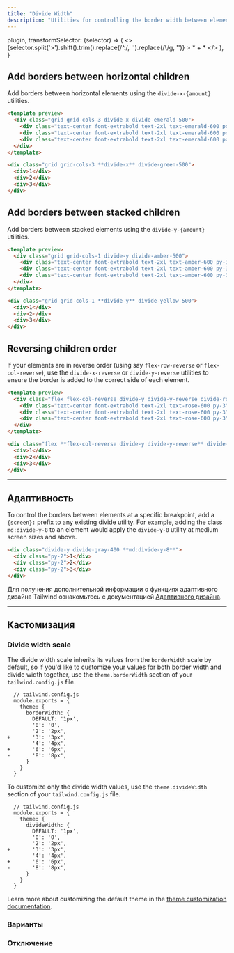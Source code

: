 ```yaml
---
title: "Divide Width"
description: "Utilities for controlling the border width between elements."
---
```



  plugin,
  transformSelector: (selector) => (
    <>
      {selector.split('>').shift().trim().replace(/^\./, '').replace(/\\/g, '')} <span className="ml-1 text-purple-300">> * + *</span>
    </>
  ),
}

## Add borders between horizontal children

Add borders between horizontal elements using the `divide-x-{amount}` utilities.

```html emerald
<template preview>
  <div class="grid grid-cols-3 divide-x divide-emerald-500">
    <div class="text-center font-extrabold text-2xl text-emerald-600 px-6">1</div>
    <div class="text-center font-extrabold text-2xl text-emerald-600 px-6">2</div>
    <div class="text-center font-extrabold text-2xl text-emerald-600 px-6">3</div>
  </div>
</template>

<div class="grid grid-cols-3 **divide-x** divide-green-500">
  <div>1</div>
  <div>2</div>
  <div>3</div>
</div>
```

## Add borders between stacked children

Add borders between stacked elements using the `divide-y-{amount}` utilities.

```html amber
<template preview>
  <div class="grid grid-cols-1 divide-y divide-amber-500">
    <div class="text-center font-extrabold text-2xl text-amber-600 py-3">1</div>
    <div class="text-center font-extrabold text-2xl text-amber-600 py-3">2</div>
    <div class="text-center font-extrabold text-2xl text-amber-600 py-3">3</div>
  </div>
</template>

<div class="grid grid-cols-1 **divide-y** divide-yellow-500">
  <div>1</div>
  <div>2</div>
  <div>3</div>
</div>
```

## Reversing children order

If your elements are in reverse order (using say `flex-row-reverse` or `flex-col-reverse`), use the `divide-x-reverse` or `divide-y-reverse` utilities to ensure the border is added to the correct side of each element.

```html rose
<template preview>
  <div class="flex flex-col-reverse divide-y divide-y-reverse divide-rose-400">
    <div class="text-center font-extrabold text-2xl text-rose-600 py-3">1</div>
    <div class="text-center font-extrabold text-2xl text-rose-600 py-3">2</div>
    <div class="text-center font-extrabold text-2xl text-rose-600 py-3">3</div>
  </div>
</template>

<div class="flex **flex-col-reverse divide-y divide-y-reverse** divide-rose-400">
  <div>1</div>
  <div>2</div>
  <div>3</div>
</div>
```

---

## Адаптивность

To control the borders between elements at a specific breakpoint, add a `{screen}:` prefix to any existing divide utility. For example, adding the class `md:divide-y-8` to an element would apply the `divide-y-8` utility at medium screen sizes and above.

```html
<div class="divide-y divide-gray-400 **md:divide-y-8**">
  <div class="py-2">1</div>
  <div class="py-2">2</div>
  <div class="py-2">3</div>
</div>
```

Для получения дополнительной информации о функциях адаптивного дизайна Tailwind ознакомьтесь с документацией [Адаптивного дизайна](/docs/responsive-design).

---

## Кастомизация

### Divide width scale

The divide width scale inherits its values from the `borderWidth` scale by default, so if you'd like to customize your values for both border width and divide width together, use the `theme.borderWidth` section of your `tailwind.config.js` file.

```diff-js
  // tailwind.config.js
  module.exports = {
    theme: {
      borderWidth: {
        DEFAULT: '1px',
        '0': '0',
        '2': '2px',
+       '3': '3px',
        '4': '4px',
+       '6': '6px',
-       '8': '8px',
      }
    }
  }
```

To customize only the divide width values, use the `theme.divideWidth` section of your `tailwind.config.js` file.

```diff-js
  // tailwind.config.js
  module.exports = {
    theme: {
      divideWidth: {
        DEFAULT: '1px',
        '0': '0',
        '2': '2px',
+       '3': '3px',
        '4': '4px',
+       '6': '6px',
-       '8': '8px',
      }
    }
  }
```

Learn more about customizing the default theme in the [theme customization documentation](/docs/theme#customizing-the-default-theme).

### Варианты

<Variants plugin="divideWidth" />

### Отключение

<Disabling plugin="divideWidth" />
